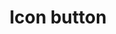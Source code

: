 ---
title: 'Icon button'
type: 'component'
github: 'https://github.com/contentful/forma-36/tree/master/packages/forma-36-react-components/src/components/IconButton'
storybook: 'https://f36-storybook.contentful.com/?path=/story/components-iconbutton--default'
---